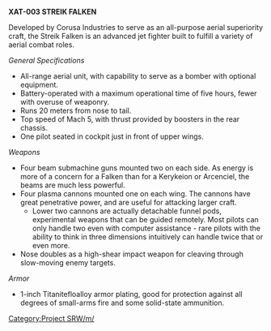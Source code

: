 '''XAT-003 STREIK FALKEN'''

Developed by Corusa Industries to serve as an all-purpose aerial superiority craft, the Streik Falken is an advanced jet fighter built to fulfill a variety of aerial combat roles.

''General Specifications''

*All-range aerial unit, with capability to serve as a bomber with optional equipment.
*Battery-operated with a maximum operational time of five hours, fewer with overuse of weaponry.
*Runs 20 meters from nose to tail.
*Top speed of Mach 5, with thrust provided by boosters in the rear chassis.
*One pilot seated in cockpit just in front of upper wings.

''Weapons''

*Four beam submachine guns mounted two on each side.  As energy is more of a concern for a Falken than for a Kerykeion or Arcenciel, the beams are much less powerful.
*Four plasma cannons mounted one on each wing.  The cannons have great penetrative power, and are useful for attacking larger craft.
**Lower two cannons are actually detachable funnel pods, experimental weapons that can be guided remotely.  Most pilots can only handle two even with computer assistance - rare pilots with the ability to think in three dimensions intuitively can handle twice that or even more.
*Nose doubles as a high-shear impact weapon for cleaving through slow-moving enemy targets.

''Armor''

*1-inch Titanitefloalloy armor plating, good for protection against all degrees of small-arms fire and some solid-state ammunition.

{{CheckmateWarZugzwang}}

[[Category:Project SRW/m/]]